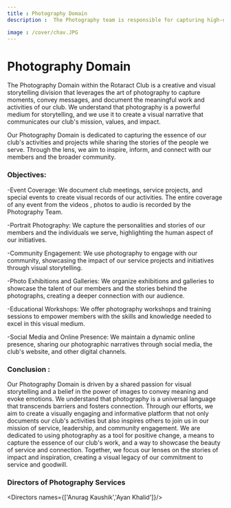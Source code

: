 ```yaml
---
title : Photography Domain
description :  The Photography team is responsible for capturing high-quality images that document the Rotaract Club's activities, events, and initiatives.

image : /cover/chav.JPG
---
```


# Photography Domain

The Photography Domain within the Rotaract Club is a creative and visual storytelling division that leverages the art of photography to capture moments, convey messages, and document the meaningful work and activities of our club. We understand that photography is a powerful medium for storytelling, and we use it to create a visual narrative that communicates our club's mission, values, and impact.

Our Photography Domain is dedicated to capturing the essence of our club's activities and projects while sharing the stories of the people we serve. Through the lens, we aim to inspire, inform, and connect with our members and the broader community.


### Objectives:
-Event Coverage: We document club meetings, service projects, and special events to create visual records of our activities. The entire coverage of any event from the videos , photos to audio is recorded by the Photography Team.

-Portrait Photography: We capture the personalities and stories of our members and the individuals we serve, highlighting the human aspect of our initiatives.

-Community Engagement: We use photography to engage with our community, showcasing the impact of our service projects and initiatives through visual storytelling.

-Photo Exhibitions and Galleries: We organize exhibitions and galleries to showcase the talent of our members and the stories behind the photographs, creating a deeper connection with our audience.

-Educational Workshops: We offer photography workshops and training sessions to empower members with the skills and knowledge needed to excel in this visual medium.

-Social Media and Online Presence: We maintain a dynamic online presence, sharing our photographic narratives through social media, the club's website, and other digital channels.


### Conclusion :
Our Photography Domain is driven by a shared passion for visual storytelling and a belief in the power of images to convey meaning and evoke emotions. We understand that photography is a universal language that transcends barriers and fosters connection. Through our efforts, we aim to create a visually engaging and informative platform that not only documents our club's activities but also inspires others to join us in our mission of service, leadership, and community engagement. We are dedicated to using photography as a tool for positive change, a means to capture the essence of our club's work, and a way to showcase the beauty of service and connection. Together, we focus our lenses on the stories of impact and inspiration, creating a visual legacy of our commitment to service and goodwill.

### Directors of Photography Services
<Directors names={['Anurag Kaushik','Ayan Khalid']}/>